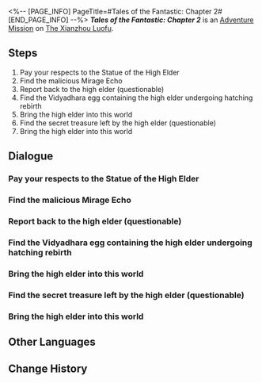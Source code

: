 <%-- [PAGE_INFO]
PageTitle=#Tales of the Fantastic: Chapter 2#
[END_PAGE_INFO] --%>
{{Stub|Dialogue.}}
{{Mission Infobox
|id            = 8002222
|title         = 
|image         = <!--Mission Tales of the Fantastic Chapter 2.png-->
|type          = Adventure
|event_name    = 
|chapter       = 
|requirements  = {{subst:void|<!--Unknown: {"Type":"Manual"}-->}}
|summary       = <!--official mission summary from Fate's Atlas-->
|characters    = Trailblazer
|startLocation = [[The Xianzhou Luofu]] - [[Scalegorge Waterscape]]
|world         = The Xianzhou Luofu
|area          = Scalegorge Waterscape
|prev          = 
|next          = 
|rewards       = Stellar Jade*30; Traveler's Guide*2; Credit*20,000
}}
'''''Tales of the Fantastic: Chapter 2''''' is an [[Adventure Mission]] on [[The Xianzhou Luofu]].

==Steps==
# Pay your respects to the Statue of the High Elder
# Find the malicious Mirage Echo
# Report back to the high elder (questionable)
# Find the Vidyadhara egg containing the high elder undergoing hatching rebirth
# Bring the high elder into this world
# Find the secret treasure left by the high elder (questionable)
# Bring the high elder into this world

<!--
==Gameplay Notes==

--><!--
==Trial Character==

-->
==Dialogue==
{{Stub Dialogue}}

===Pay your respects to the Statue of the High Elder===
{{Mission Description|type=adventure|location=Scalegorge Waterscape|Mr. Xiyan says slowly: "There are strange fumes coming off the Statue of the High Elder, indicating that it is no simple stone. Perhaps it can guide (Trailblazer) to victory over the enemy and salvation for Scalegorge Waterscape."}}
{{Dialogue Start}}
:{{tx}}
{{Dialogue End}}

===Find the malicious Mirage Echo===
{{Mission Description|type=adventure|location=Scalegorge Waterscape|update|In Mr. Xiyan's story, the Statue of the High Elder in Scalegorge Waterscape comes to life, and even gives you all sort of trials to go through. Forget about the scientific realism of it all, it's pretty cool to talk with a statue.<br />The Statue of the High Elder asks you to help it get rid of a malicious Mirage Echo. Normally, Mirage Echoes can't and won't hurt people. But this is inside Mr. Xiyan's story. Anything is possible.}}
{{Dialogue Start}}
:{{tx}}
{{Dialogue End}}

===Report back to the high elder (questionable)===
{{Dialogue Start}}
:{{tx}}
{{Mission Description|type=adventure|location=Scalegorge Waterscape|update|The Statue of the High Elder wishes you can help it find the treasure Dan Feng hid here... why is this an adventure treasure seeking story again? Never mind. As long as it makes Mr. Xiyan happy.}}
{{Dialogue End}}

===Find the Vidyadhara egg containing the high elder undergoing hatching rebirth===
{{Mission Description|type=adventure|location=Scalegorge Waterscape|update|As the story progresses, the plot gets more and more outrageous. Now, the Statue of the High Elder is even asking you to... act as a midwife for the next high elder?<br />You are starting to feel this story has nothing to do with your own adventures anymore, but Mr. Xiyan thinks this is the compromise necessary for commercial success.}}
{{Dialogue Start}}
:{{tx}}
{{Dialogue End}}

===Bring the high elder into this world===
{{Dialogue Start}}
:{{tx}}
{{Dialogue End}}

===Find the secret treasure left by the high elder (questionable)===
{{Mission Description|type=adventure|location=Scalegorge Waterscape|update|The Statue of the High Elder wishes you can help it find the treasure Dan Feng hid here... why is this an adventure treasure seeking story again? Never mind. As long as it makes Mr. Xiyan happy.}}
{{Dialogue Start}}
:{{tx}}
{{Dialogue End}}

===Bring the high elder into this world===
{{Mission Description|type=adventure|location=Scalegorge Waterscape|update|As the story progresses, the plot gets more and more outrageous. Now, the Statue of the High Elder is even asking you to... act as a midwife for the next high elder?<br />You are starting to feel this story has nothing to do with your own adventures anymore, but Mr. Xiyan thinks this is the compromise necessary for commercial success.}}
{{Dialogue Start}}
:{{tx}}
{{Dialogue End}}

==Other Languages==
{{Other Languages
|en   = Tales of the Fantastic: Chapter 2
|zhs  = 评书奇谭•第二回
|zht  = 評書奇譚•第二回
|ja   = 講談奇譚・第二回
|ko   = 진기한 이야기•제2장
|es   = Narraciones extraordinarias: acto 2
|fr   = Contes fantastiques &mdash; Chapitre&nbsp;2
|ru   = Чудесные сказания. Глава II
|th   = เรื่องเล่าขานตำนานการผจญภัย: บทที่ 2
|vi   = Kỳ Truyện Bình Thư 2
|de   = Geschichten des Fantastischen – Kapitel 2
|id   = Dongeng Luar Biasa - Bag. 2
|pt   = Contos do Fantástico - Capítulo 2
}}

==Change History==
{{Change History|1.2}}
